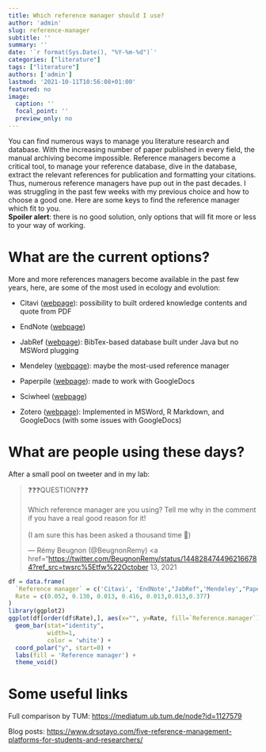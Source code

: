 ```yaml
---
title: Which reference manager should I use? 
author: 'admin'
slug: reference-manager
subtitle: ''
summary: ''
date: '`r format(Sys.Date(), "%Y-%m-%d")`'
categories: ["literature"]
tags: ["literature"]
authors: ['admin']
lastmod: '2021-10-11T10:56:08+01:00'
featured: no
image:
  caption: ''
  focal_point: ''
  preview_only: no
---
```


You can find numerous ways to manage you literature research and database. With the increasing number of paper published in every field, the manual archiving become impossible. Reference managers become a critical tool, to manage your reference database, dive in the database, extract the relevant references for publication and formatting your citations. Thus, numerous reference managers have pup out in the past decades. I was struggling in the past few weeks with my previous choice and how to choose a good one. Here are some keys to find the reference manager which fit to you.\
**Spoiler alert**: there is no good solution, only options that will fit more or less to your way of working.

# What are the current options?

More and more references managers become available in the past few years, here, are some of the most used in ecology and evolution:

-   Citavi ([webpage](https://www.citavi.com/en)): possibility to built ordered knowledge contents and quote from PDF

-   EndNote ([webpage](https://endnote.com/))

-   JabRef ([webpage](https://www.jabref.org/)): BibTex-based database built under Java but no MSWord plugging

-   Mendeley ([webpage](https://www.mendeley.com/)): maybe the most-used reference manager

-   Paperpile ([webpage](https://paperpile.com/)): made to work with GoogleDocs

-   Sciwheel ([webpage](https://sciwheel.com/?lg))

-   Zotero ([webpage](https://www.zotero.org/)): Implemented in MSWord, R Markdown, and GoogleDocs (with some issues with GoogleDocs)

# What are people using these days?

After a small pool on tweeter and in my lab:

<blockquote class="twitter-tweet">

<p lang="en" dir="ltr">

❓❓❓QUESTION❓❓❓<br><br>Which reference manager are you using? Tell me why in the comment if you have a real good reason for it! <br><br>(I am sure this has been asked a thousand time 🤔)

</p>

--- Rémy Beugnon (@BeugnonRemy) \<a href="<https://twitter.com/BeugnonRemy/status/1448284744962166784?ref_src=twsrc%5Etfw%22October> 13, 2021</a>

</blockquote>

```{=html}
<script async src="https://platform.twitter.com/widgets.js" 
charset="utf-8"></script>
```
```r
df = data.frame(
  `Reference manager` = c('Citavi', 'EndNote',"JabRef",'Mendeley',"Paperpile",'Sciwheel','Zotero'),
  Rate = c(0.052, 0.130, 0.013, 0.416, 0.013,0.013,0.377)
)
library(ggplot2)
ggplot(df[order(df$Rate),], aes(x="", y=Rate, fill=`Reference.manager`)) +
  geom_bar(stat="identity", 
           width=1,
           color = 'white') +
  coord_polar("y", start=0) + 
  labs(fill = 'Reference manager') + 
  theme_void()
```

# Some useful links

Full comparison by TUM: <https://mediatum.ub.tum.de/node?id=1127579>

Blog posts: <https://www.drsotayo.com/five-reference-management-platforms-for-students-and-researchers/>
